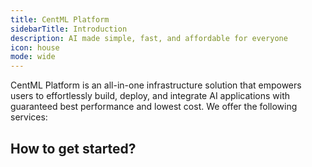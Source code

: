 ```yaml
---
title: CentML Platform
sidebarTitle: Introduction
description: AI made simple, fast, and affordable for everyone
icon: house
mode: wide
---
```



CentML Platform is an all-in-one infrastructure solution that empowers users to effortlessly build, deploy, and integrate AI applications with guaranteed best performance and lowest cost. We offer the following services:

<CardGroup cols={2}>
  <HeroCard
    img="https://raw.githubusercontent.com/CentML/platform_docs/refs/heads/main/images/serverless.jpg"
    title="Serverless endpoints"
    description="Easy to integrate serverless LLM endpoints with pay-per-token pricing"
  />
  <HeroCard
    img="https://raw.githubusercontent.com/CentML/platform_docs/refs/heads/main/images/genai.jpg"
    title="Turnkey GenAI deployments"
    description="Access our application catalog featuring pre-packaged pipelines for common GenAI applications"
  />
  <HeroCard
    img="https://raw.githubusercontent.com/CentML/platform_docs/refs/heads/main/images/any_model.jpg"
    title="Deploy any model"
    description="Deploy any model, any hardware with guaranteed reliability and scalability"
  />
  <HeroCard
    img="https://raw.githubusercontent.com/CentML/platform_docs/refs/heads/main/images/anywhere.jpg"
    title="Deploy anywhere"
    description="Deploy on your own cloud, on-premises, or on CentML-managed infrastructure."
  />
</CardGroup>

## How to get started?

<Banner />
